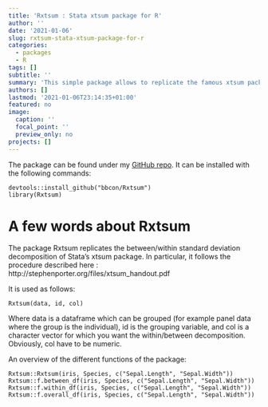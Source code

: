 ```yaml
---
title: 'Rxtsum : Stata xtsum package for R'
author: ''
date: '2021-01-06'
slug: rxtsum-stata-xtsum-package-for-r
categories:
  - packages
  - R
tags: []
subtitle: ''
summary: 'This simple package allows to replicate the famous xtsum package from Stata with R'
authors: []
lastmod: '2021-01-06T23:14:35+01:00'
featured: no
image:
  caption: ''
  focal_point: ''
  preview_only: no
projects: []
---
```



The package can be found under my [GitHub repo](https://github.com/bbcon/Rxtsum). It can be installed with the following commands:
```
devtools::install_github("bbcon/Rxtsum")
library(Rxtsum)
```


# A few words about Rxtsum

The package Rxtsum replicates the between/within standard deviation decomposition of Stata's xtsum package. In particular, it follows the procedure described here : http://stephenporter.org/files/xtsum_handout.pdf

It is used as follows:

```
Rxtsum(data, id, col)
```

Where data is a dataframe which can be grouped (for example panel data where the group is the individual), id is the grouping variable, and col is a character vector for which you want the within/between decomposition. Obviously, col have to be numeric.


An overview of the different functions of the package:

```
Rxtsum::Rxtsum(iris, Species, c("Sepal.Length", "Sepal.Width"))
Rxtsum::f.between_df(iris, Species, c("Sepal.Length", "Sepal.Width"))
Rxtsum::f.within_df(iris, Species, c("Sepal.Length", "Sepal.Width"))
Rxtsum::f.overall_df(iris, Species, c("Sepal.Length", "Sepal.Width"))
```

